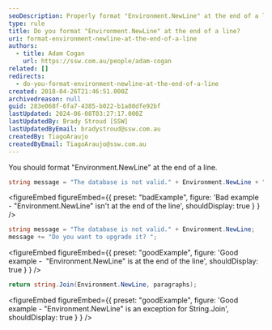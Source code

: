 ```yaml
---
seoDescription: Properly format "Environment.NewLine" at the end of a line in C# code to ensure accurate text manipulation and rendering.
type: rule
title: Do you format "Environment.NewLine" at the end of a line?
uri: format-environment-newline-at-the-end-of-a-line
authors:
  - title: Adam Cogan
    url: https://ssw.com.au/people/adam-cogan
related: []
redirects:
  - do-you-format-environment-newline-at-the-end-of-a-line
created: 2018-04-26T21:46:51.000Z
archivedreason: null
guid: 283e068f-6fa7-4385-b022-b1a80dfe92bf
lastUpdated: 2024-06-08T03:27:17.000Z
lastUpdatedBy: Brady Stroud [SSW]
lastUpdatedByEmail: bradystroud@ssw.com.au
createdBy: TiagoAraujo
createdByEmail: TiagoAraujo@ssw.com.au
---
```


You should format "Environment.NewLine" at the end of a line.
```csharp
string message = "The database is not valid." + Environment.NewLine + "Do you want to upgrade it? ";
```

<figureEmbed figureEmbed={{
  preset: "badExample",
  figure: 'Bad example - "Environment.NewLine" isn\'t at the end of the line',
  shouldDisplay: true
} } />


```csharp
string message = "The database is not valid." + Environment.NewLine;
message += "Do you want to upgrade it? ";
```

<figureEmbed figureEmbed={{
  preset: "goodExample",
  figure: 'Good example -  "Environment.NewLine" is at the end of the line',
  shouldDisplay: true
} } />


```csharp
return string.Join(Environment.NewLine, paragraphs);
```

<figureEmbed figureEmbed={{
  preset: "goodExample",
  figure: 'Good example - "Environment.NewLine" is an exception for String.Join\',
  shouldDisplay: true
} } />
